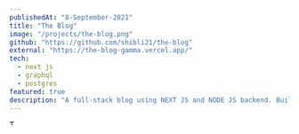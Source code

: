 ```yaml
---
publishedAt: "8-September-2021"
title: "The Blog"
image: "/projects/the-blog.png"
github: "https://github.com/shibli21/the-blog"
external: "https://the-blog-gamma.vercel.app/"
tech:
  - next js
  - graphql
  - postgres
featured: true
description: "A full-stack blog using NEXT JS and NODE JS backend. Built this for my database course at the University."
---
```


<Image
  alt="The Blog"
  src="/projects/the-blog.png"
  height="9"
  width="16"
  objectFit="cover"
  layout="responsive"
  priority
/>

